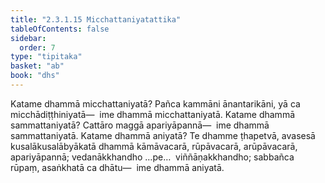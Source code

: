 ```yaml
---
title: "2.3.1.15 Micchattaniyatattika"
tableOfContents: false
sidebar:
  order: 7
type: "tipitaka"
basket: "ab"
book: "dhs"
---
```



<DynamicBreadcrumb />

<Division number="1035" book="dhs" bookNo="29" page="211">

<Paragraph number="1700" book="dhs">
Katame dhammā micchattaniyatā? Pañca kammāni ānantarikāni, yā ca micchādiṭṭhiniyatā—  ime dhammā micchattaniyatā.
</Paragraph>

</Division>
<Division number="1036" book="dhs" bookNo="29" page="211">

<Paragraph number="1701" book="dhs">
Katame dhammā sammattaniyatā? Cattāro maggā apariyāpannā—  ime dhammā sammattaniyatā.
</Paragraph>

</Division>
<Division number="1037" book="dhs" bookNo="29" page="212">

<Paragraph number="1702" book="dhs">
Katame dhammā aniyatā? Te dhamme ṭhapetvā, avasesā kusalākusalābyākatā dhammā kāmāvacarā, rūpāvacarā, arūpāvacarā, apariyāpannā; vedanākkhandho …pe…  viññāṇakkhandho; sabbañca rūpaṃ, asaṅkhatā ca dhātu—  ime dhammā aniyatā.
</Paragraph>
</Division>